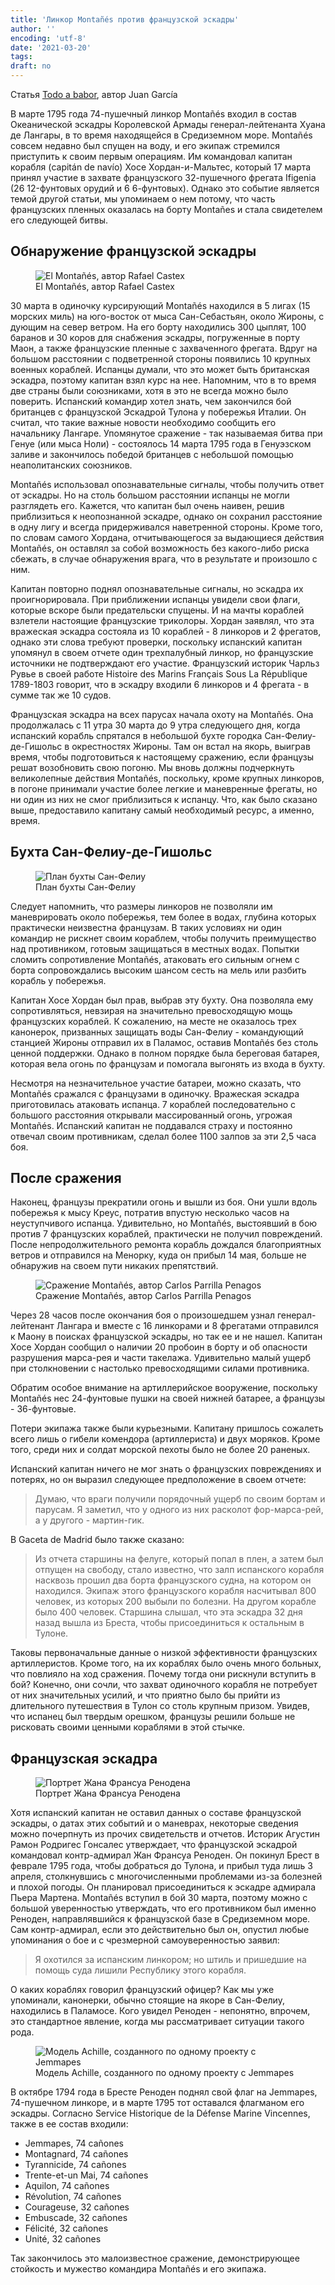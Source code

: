 ```yaml
---
title: 'Линкор Montañés против французской эскадры'
author: ''
encoding: 'utf-8'   
date: '2021-03-20'
tags:
draft: no
---
```


Статья [Todo a babor](https://www.todoababor.es/historia/navio-montanes-contra-escuadra-francesa), автор Juan García

В марте 1795 года 74-пушечный линкор Montañés входил в состав Океанической эскадры Королевской Армады генерал-лейтенанта Хуана де Лангары, в то время находящейся в Средиземном море. Montañés совсем недавно был спущен на воду, и его экипаж стремился приступить к своим первым операциям. Им командовал капитан корабля (capitán de navío) Хосе Хордан-и-Мальтес, который 17 марта принял участие в захвате французского 32-пушечного фрегата Ifigenia (26 12-фунтовых орудий и 6 6-фунтовых). Однако это событие является темой другой статьи, мы упоминаем о нем потому, что часть французских пленных оказалась на борту Montañes и стала свидетелем его следующей битвы.

## Обнаружение французской эскадры

![El Montañés, автор Rafael Castex](/article/fleet/montanes_castix.jpg)

30 марта в одиночку курсирующий Montañés находился в 5 лигах (15 морских миль) на юго-восток от мыса Сан-Себастьян, около Жироны, с дующим на север ветром. На его борту находились 300 цыплят, 100 баранов и 30 коров для снабжения эскадры, погруженные в порту Маон, а также французские пленные с захваченного фрегата. Вдруг на большом расстоянии с подветренной стороны появились 10 крупных военных кораблей. Испанцы думали, что это может быть британская эскадра, поэтому капитан взял курс на нее. Напомним, что в то время две страны были союзниками, хотя в это не всегда можно было поверить. Испанский командир хотел знать, чем закончился бой британцев с французской Эскадрой Тулона у побережья Италии. Он считал, что такие важные новости необходимо сообщить его начальнику Лангаре. Упомянутое сражение - так называемая битва при Генуе (или мыса Ноли) - состоялось 14 марта 1795 года в Генуэзском заливе и закончилось победой британцев с небольшой помощью неаполитанских союзников.

Montañés использовал опознавательные сигналы, чтобы получить ответ от эскадры. Но на столь большом расстоянии испанцы не могли разглядеть его. Кажется, что капитан был очень наивен, решив приблизиться к неопознанной эскадре, однако он сохранил расстояние в одну лигу и всегда придерживался наветренной стороны. Кроме того, по словам самого Хордана, отчитывающегося за выдающиеся действия Montañés, он оставлял за собой возможность без какого-либо риска сбежать, в случае обнаружения врага, что в результате и произошло с ним.

Капитан повторно поднял опознавательные сигналы, но эскадра их проигнорировала. При приближении испанцы увидели свои флаги, которые вскоре были предательски спущены. И на мачты кораблей взлетели настоящие французские триколоры. Хордан заявлял, что эта вражеская эскадра состояла из 10 кораблей - 8 линкоров и 2 фрегатов, однако эти слова требуют проверки, поскольку испанский капитан упомянул в своем отчете один трехпалубный линкор, но французские источники не подтверждают его участие. Французский историк Чарльз Рувье в своей работе Histoire des Marins Français Sous La République 1789-1803 говорит, что в эскадру входили 6 линкоров и 4 фрегата - в сумме так же 10 судов.

Французская эскадра на всех парусах начала охоту на Montañés. Она продолжалась с 11 утра 30 марта до 9 утра следующего дня, когда испанский корабль спрятался в небольшой бухте городка Сан-Фелиу-де-Гишольс в окрестностях Жироны. Там он встал на якорь, выиграв время, чтобы подготовиться к настоящему сражению, если французы решат возобновить свою погоню. Мы вновь должны подчеркнуть великолепные действия Montañés, поскольку, кроме крупных линкоров, в погоне принимали участие более легкие и маневренные фрегаты, но ни один из них не смог приблизиться к испанцу. Что, как было сказано выше, предоставило капитану самый необходимый ресурс, а именно, время.

## Бухта Сан-Фелиу-де-Гишольс

![План бухты Сан-Фелиу](/article/fleet/sanfeliu.jpg)

Следует напомнить, что размеры линкоров не позволяли им маневрировать около побережья, тем более в водах, глубина которых практически неизвестна французам. В таких условиях ни один командир не рискнет своим кораблем, чтобы получить преимущество над противником, готовым защищаться в местных водах. Попытки сломить сопротивление Montañés, атаковать его сильным огнем с борта сопровождались высоким шансом сесть на мель или разбить корабль у побережья. 

Капитан Хосе Хордан был прав, выбрав эту бухту. Она позволяла ему сопротивляться, невзирая на значительно превосходящую мощь французских кораблей. К сожалению, на месте не оказалось трех канонерок, призванных защищать воды Сан-Фелиу - командующий станцией Жироны отправил их в Паламос, оставив Montañés без столь ценной поддержки. Однако в полном порядке была береговая батарея, которая вела огонь по французам и помогала выгонять из входа в бухту.

Несмотря на незначительное участие батареи, можно сказать, что Montañés сражался с французами в одиночку. Вражеская эскадра приготовилась атаковать испанца. 7 кораблей последовательно с большого расстояния открывали массированный огонь, угрожая Montañés. Испанский капитан не поддавался страху и постоянно отвечал своим противникам, сделал более 1100 залпов за эти 2,5 часа боя.

## После сражения

Наконец, французы прекратили огонь и вышли из боя. Они ушли вдоль побережья к мысу Креус, потратив впустую несколько часов на неуступчивого испанца. Удивительно, но Montañés, выстоявший в бою против 7 французских кораблей, практически не получил повреждений. После непродолжительного ремонта корабль дождался благоприятных ветров и отправился на Менорку, куда он прибыл 14 мая, больше не обнаружив на своем пути никаких препятствий.

![Сражение Montañés, автор Carlos Parrilla Penagos](/article/fleet/montanes_parrilla.jpg)

Через 28 часов после окончания боя о произошедшем узнал генерал-лейтенант Лангара и вместе с 16 линкорами и 8 фрегатами отправился к Маону в поисках французской эскадры, но так ее и не нашел. Капитан Хосе Хордан сообщил о наличии 20 пробоин в борту и об опасности разрушения марса-рея и части такелажа. Удивительно малый ущерб при столкновении с настолько превосходящими силами противника. 

Обратим особое внимание на артиллерийское вооружение, поскольку Montañés нес 24-фунтовые пушки на своей нижней батарее, а французы - 36-фунтовые. 

Потери экипажа также были курьезными. Капитану пришлось сожалеть всего лишь о гибели комендора (артиллериста) и двух моряков. Кроме того, среди них и солдат морской пехоты было не более 20 раненых. 

Испанский капитан ничего не мог знать о французских повреждениях и потерях, но он выразил следующее предположение в своем отчете:

> Думаю, что враги получили порядочный ущерб по своим бортам и парусам. Я заметил, что у одного из них расколот фор-марса-рей, а у другого - мартин-гик. 

В Gaceta de Madrid было также сказано:

> Из отчета старшины на фелуге, который попал в плен, а затем был отпущен на свободу, стало известно, что залп испанского корабля насквозь прошил два борта французского судна, на котором он находился. Экипаж этого французского корабля насчитывал 800 человек, из которых 200 выбыли по болезни. На другом корабле было 400 человек. Старшина слышал, что эта эскадра 32 дня назад вышла из Бреста, чтобы присоединиться к остальным в Тулоне.

Таковы первоначальные данные о низкой эффективности французских артиллеристов. Кроме того, на их кораблях было очень много больных, что повлияло на ход сражения. Почему тогда они рискнули вступить в бой? Конечно, они сочли, что захват одиночного корабля не потребует от них значительных усилий, и что приятно было бы прийти из длительного путешествия в Тулон со столь крупным призом. Увидев, что испанец был твердым орешком, французы решили больше не рисковать своими ценными кораблями в этой стычке.

## Французская эскадра

![Портрет Жана Франсуа Ренодена](/article/fleet/renaudin.jpg)

Хотя испанский капитан не оставил данных о составе французской эскадры, о датах этих событий и о маневрах, некоторые сведения можно почерпнуть из прочих свидетельств и отчетов. Историк Агустин Рамон Родригес Гонсалес утверждает, что французской эскадрой командовал контр-адмирал Жан Франсуа Реноден. Он покинул Брест в феврале 1795 года, чтобы добраться до Тулона, и прибыл туда лишь 3 апреля, столкнувшись с многочисленными проблемами из-за болезней и плохой погоды. Он планировал присоединиться к эскадре адмирала Пьера Мартена. Montañés вступил в бой 30 марта, поэтому можно с большой уверенностью утверждать, что его противником был именно Реноден, направлявшийся к французской базе в Средиземном море. Сам контр-адмирал, если это действительно был он, опустил любые упоминания о бое и с чрезмерной самоуверенностью заявил:

> Я охотился за испанским линкором; но штиль и пришедшие на помощь суда лишили Республику этого корабля.

О каких кораблях говорил французский офицер? Как мы уже упоминали, канонерки, обычно стоящие на якоре в Сан-Фелиу, находились в Паламосе. Кого увидел Реноден - непонятно, впрочем, это стандартное явление, когда мы рассматривает ситуации такого рода.

![Модель Achille, созданного по одному проекту с Jemmapes](/article/fleet/achille_model.jpg)

В октябре 1794 года в Бресте Реноден поднял свой флаг на Jemmapes, 74-пушечном линкоре, и в марте 1795 тот оставался флагманом его эскадры. Согласно Service Historique de la Défense Marine Vincennes, также в ее состав входили:

- Jemmapes, 74 cañones
- Montagnard, 74 cañones
- Tyrannicide, 74 cañones
- Trente-et-un Mai, 74 cañones
- Aquilon, 74 cañones
- Révolution, 74 cañones
- Courageuse, 32 cañones
- Embuscade, 32 cañones
- Félicité, 32 cañones
- Unité, 32 cañones

Так закончилось это малоизвестное сражение, демонстрирующее стойкость и мужество командира Montañés и его экипажа.